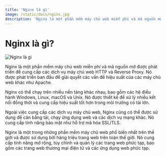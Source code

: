 ```yaml
---
title: 'Nginx là gì'
image: /static/docs/nginx.jpg
description: 'Nginx là một phần mềm máy chủ web miễn phí và mã nguồn mở được phát triển để cung cấp các dịch vụ máy chủ web HTTP và Reverse Proxy.'
---
```


# Nginx là gì?

![Nginx là gì](/static/docs/nginx.jpg)

Nginx là một phần mềm máy chủ web miễn phí và mã nguồn mở được phát triển để cung cấp các dịch vụ máy chủ web HTTP và Reverse Proxy. Nó được phát triển ban đầu để giải quyết các vấn đề hiệu suất của các máy chủ web khác như Apache.

Nginx có thể chạy trên nhiều nền tảng khác nhau, bao gồm các hệ điều hành Windows, Linux, macOS và Unix. Nó được thiết kế để xử lý nhiều kết nối đồng thời và cung cấp hiệu suất tốt hơn trong môi trường có tải lớn.

Ngoài việc cung cấp các dịch vụ máy chủ web, Nginx cũng có thể được sử dụng để cân bằng tải, chạy ứng dụng web và các dịch vụ mạng khác. Nó cung cấp tính năng bảo mật như hỗ trợ mã hóa SSL/TLS.

Nginx là một trong những phần mềm máy chủ web phổ biến nhất trên thế giới và được sử dụng bởi hàng triệu trang web trên toàn thế giới. Nó cung cấp tính năng mở rộng, tùy chỉnh và quản lý các trang web phức tạp, bao gồm các trang web thương mại điện tử và các ứng dụng web phức tạp.
